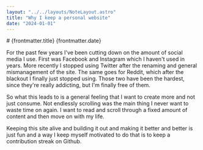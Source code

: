 ```yaml
---
layout: "../../layouts/NoteLayout.astro"
title: "Why I keep a personal website"
date: "2024-01-01"
---
```

<div class="mb-4">
   # {frontmatter.title}
<span class="text-base text-neutral-400">
   {frontmatter.date}
</span>
</div>

For the past few years I've been cutting down on the amount of social media I use.
First was Facebook and Instagram which I haven't used in years.
More recently I stopped using Twitter after the renaming and general mismanagement of the site. 
The same goes for Reddit, which after the blackout I finally just stopped using.
Those two have been the hardest, since they're really addicting, but I'm finally free of them.

So what this leads to is a general feeling that I want to create more and not just consume.
Not endlessly scrolling was the main thing I never want to waste time on again.
I want to read and scroll through a fixed amount of content and then move on with my life.

Keeping this site alive and building it out and making it better and better is just fun and a way I keep myself motivated to do that is to keep a contribution streak on Github.